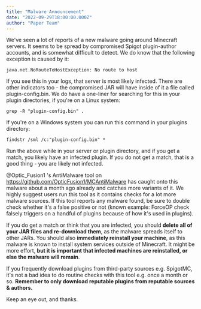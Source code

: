 ```yaml
---
title: "Malware Announcement"
date: "2022-09-29T18:00:00.000Z"
author: "Paper Team"
---
```


We've seen a lot of reports of a new malware going around Minecraft servers. It seems to be spread by compromised Spigot plugin-author accounts, and is somewhat difficult to detect. We do know that the following exception is caused by it:

`java.net.NoRouteToHostException: No route to host`

If you see this in your logs, that server is most likely infected. There are other indicators too - the compromised JAR will have inside of it a file called plugin-config.bin. We do have a one-liner for searching for this in your plugin directories, if you're on a Linux system:

`grep -R "plugin-config.bin" .`

If you're on a Windows system you can run this command in your plugins directory:

```
findstr /sml /c:"plugin-config.bin" *
```

Run the above while in your server or plugin directory, and if you get a match, you likely have an infected plugin. If you do not get a match, that is a good thing - you are likely not infected.

@Optic_Fusion1 's AntiMalware tool on https://github.com/OpticFusion1/MCAntiMalware has caught onto this malware about a month ago already and catches more variants of it. We highly suggest users run this tool as it contains checks for a lot more malware sources. If this tool reports any malware found, be sure to double check whether it's a false positive or not (known example: ForceOP check falsely triggers on a handful of plugins because of how it's used in plugins).

If you do get a match or think that you are infected, you should **delete all of your JAR files and re-download them**, as the malware spreads itself to other JARs. You should also **immediately reinstall your machine**, as this malware is known to install system services outside of Minecraft. It might be more effort, **but it is important that infected machines are reinstalled, or else the malware will remain**.

If you frequently download plugins from third-party sources e.g. SpigotMC, it's not a bad idea to do routine checks with this tool e.g. once a month or so. **Remember to only download reputable plugins from reputable sources & authors.**

Keep an eye out, and thanks.
